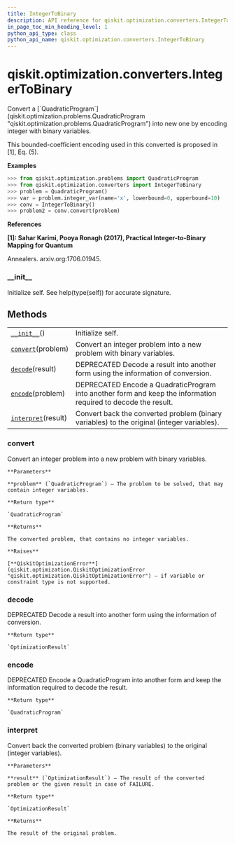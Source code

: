 ```yaml
---
title: IntegerToBinary
description: API reference for qiskit.optimization.converters.IntegerToBinary
in_page_toc_min_heading_level: 1
python_api_type: class
python_api_name: qiskit.optimization.converters.IntegerToBinary
---
```


<span id="qiskit-optimization-converters-integertobinary" />

# qiskit.optimization.converters.IntegerToBinary

<Class id="qiskit.optimization.converters.IntegerToBinary" isDedicatedPage={true} github="https://github.com/qiskit-community/qiskit-aqua/tree/stable/0.8/qiskit/optimization/converters/integer_to_binary.py" signature="IntegerToBinary">
  Convert a [`QuadraticProgram`](qiskit.optimization.problems.QuadraticProgram "qiskit.optimization.problems.QuadraticProgram") into new one by encoding integer with binary variables.

  This bounded-coefficient encoding used in this converted is proposed in \[1], Eq. (5).

  **Examples**

  ```python
  >>> from qiskit.optimization.problems import QuadraticProgram
  >>> from qiskit.optimization.converters import IntegerToBinary
  >>> problem = QuadraticProgram()
  >>> var = problem.integer_var(name='x', lowerbound=0, upperbound=10)
  >>> conv = IntegerToBinary()
  >>> problem2 = conv.convert(problem)
  ```

  **References**

  **\[1]: Sahar Karimi, Pooya Ronagh (2017), Practical Integer-to-Binary Mapping for Quantum**

  Annealers. arxiv.org:1706.01945.

  ### \_\_init\_\_

  <Function id="qiskit.optimization.converters.IntegerToBinary.__init__" name="__init__" signature="__init__()">
    Initialize self. See help(type(self)) for accurate signature.
  </Function>

  ## Methods

  |                                                                                                                                             |                                                                                                                |
  | ------------------------------------------------------------------------------------------------------------------------------------------- | -------------------------------------------------------------------------------------------------------------- |
  | [`__init__`](#qiskit.optimization.converters.IntegerToBinary.__init__ "qiskit.optimization.converters.IntegerToBinary.__init__")()          | Initialize self.                                                                                               |
  | [`convert`](#qiskit.optimization.converters.IntegerToBinary.convert "qiskit.optimization.converters.IntegerToBinary.convert")(problem)      | Convert an integer problem into a new problem with binary variables.                                           |
  | [`decode`](#qiskit.optimization.converters.IntegerToBinary.decode "qiskit.optimization.converters.IntegerToBinary.decode")(result)          | DEPRECATED Decode a result into another form using the information of conversion.                              |
  | [`encode`](#qiskit.optimization.converters.IntegerToBinary.encode "qiskit.optimization.converters.IntegerToBinary.encode")(problem)         | DEPRECATED Encode a QuadraticProgram into another form and keep the information required to decode the result. |
  | [`interpret`](#qiskit.optimization.converters.IntegerToBinary.interpret "qiskit.optimization.converters.IntegerToBinary.interpret")(result) | Convert back the converted problem (binary variables) to the original (integer variables).                     |

  ### convert

  <Function id="qiskit.optimization.converters.IntegerToBinary.convert" name="convert" signature="convert(problem)">
    Convert an integer problem into a new problem with binary variables.

    **Parameters**

    **problem** (`QuadraticProgram`) – The problem to be solved, that may contain integer variables.

    **Return type**

    `QuadraticProgram`

    **Returns**

    The converted problem, that contains no integer variables.

    **Raises**

    [**QiskitOptimizationError**](qiskit.optimization.QiskitOptimizationError "qiskit.optimization.QiskitOptimizationError") – if variable or constraint type is not supported.
  </Function>

  ### decode

  <Function id="qiskit.optimization.converters.IntegerToBinary.decode" name="decode" signature="decode(result)">
    DEPRECATED Decode a result into another form using the information of conversion.

    **Return type**

    `OptimizationResult`
  </Function>

  ### encode

  <Function id="qiskit.optimization.converters.IntegerToBinary.encode" name="encode" signature="encode(problem)">
    DEPRECATED Encode a QuadraticProgram into another form and keep the information required to decode the result.

    **Return type**

    `QuadraticProgram`
  </Function>

  ### interpret

  <Function id="qiskit.optimization.converters.IntegerToBinary.interpret" name="interpret" signature="interpret(result)">
    Convert back the converted problem (binary variables) to the original (integer variables).

    **Parameters**

    **result** (`OptimizationResult`) – The result of the converted problem or the given result in case of FAILURE.

    **Return type**

    `OptimizationResult`

    **Returns**

    The result of the original problem.
  </Function>
</Class>

